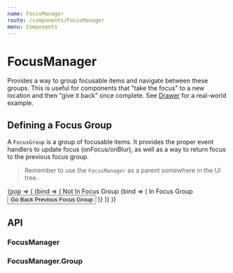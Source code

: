 ```yaml
---
name: FocusManager
route: /components/FocusManager
menu: Components
---
```



# FocusManager

Provides a way to group focusable items and navigate between these groups. This is useful for components that "take the focus" to a new location and then "give it back" once complete. See [Drawer](/components/Drawer#focus) for a real-world example.

## Defining a Focus Group

A `FocusGroup` is a group of focusable items. It provides the proper event handlers to update focus (onFocus/onBlur), as well as a way to return focus to the previous focus group.

> Remember to use the `FocusManager` as a parent somewhere in the UI tree.

<Playground>
  <FocusManager>
    {pop => (
      <FocusManager.Group>
        {bind => (
          <Fragment>
            Not In Focus Group
            <TextField focused {...bind} />
            <FocusManager.Group>
              {bind => (
                <Border>
                  In Focus Group
                  <SpacedGroup>
                    <TextField {...bind} />
                    <TextField {...bind} />
                    <TextField {...bind} />
                    <Button onClick={pop}>Go Back Previous Focus Group</Button>
                  </SpacedGroup>
                </Border>
              )}
            </FocusManager.Group>
          </Fragment>
        )}
      </FocusManager.Group>
    )}
  </FocusManager>
</Playground>

## API

### FocusManager

<PropsTable of={FocusManager} />

### FocusManager.Group

<PropsTable of={FocusManager.Group} />
